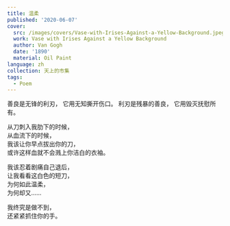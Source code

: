 ---
title: 温柔
published: '2020-06-07'
cover:
  src: /images/covers/Vase-with-Irises-Against-a-Yellow-Background.jpeg
  work: Vase with Irises Against a Yellow Background
  author: Van Gogh
  date: '1890'
  material: Oil Paint
language: zh
collection: 天上的市集
tags:
  - Poem
---

<section className="flex-center">
<section>
善良是无锋的利刃，  
它用无知撕开伤口。  
利刃是残暴的善良，  
它用毁灭抚慰所有。

从刀刺入我肋下的时候，  
从血流下的时候，  
我该让你早点拔出你的刀，  
或许这样血就不会溅上你洁白的衣袖。

我该忍着剧痛自己退后，  
让我看看这白色的短刀，  
为何如此温柔，  
为何却又……

我终究是做不到，  
还紧紧抓住你的手。

</section>
</section>
